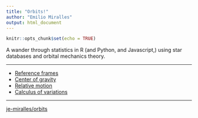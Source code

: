 ```yaml
---
title: "Orbits!"
author: "Emilio Miralles"
output: html_document
---
```


```r
knitr::opts_chunk$set(echo = TRUE)
```

A wander through statistics in R (and Python, and Javascript,) using star databases and orbital mechanics theory.

***

- [Reference frames](./orbits.html)
- [Center of gravity](./orbits2.html)
- [Relative motion](./relative.html)
- [Calculus of variations](./landau.html)

***

[je-miralles/orbits](https://github.com/je-miralles/orbits)
